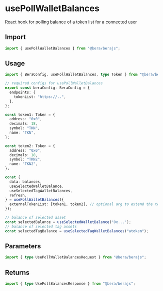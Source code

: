 # usePollWalletBalances

React hook for polling balance of a token list for a connected user

## Import

```ts twoslash
import { usePollWalletBalances } from "@bera/berajs";
```

## Usage

```ts twoslash [example.ts]
import { BeraConfig, usePollWalletBalances, type Token } from "@bera/berajs";

// required configs for usePollWalletBalances
export const beraConfig: BeraConfig = {
  endpoints: {
    tokenList: "https://..",
  },
};

const token1: Token = {
  address: "0x0",
  decimals: 18,
  symbol: "TKN",
  name: "TKN",
};

const token2: Token = {
  address: "0x0",
  decimals: 18,
  symbol: "TKN2",
  name: "TKN2",
};

const {
  data: balances,
  useSelectedWalletBalance,
  useSelectedTagWalletBalances,
  refresh,
} = usePollWalletBalances({
  externalTokenList: [token1, token2], // optional arg to extend the token list
});

// balance of selected asset
const selectedBalance = useSelectedWalletBalance("0x...");
// balance of selected tag assets
const selectedTagBalance = useSelectedTagWalletBalances("atoken");
```

## Parameters

```ts twoslash
import { type UsePollWalletBalancesRequest } from "@bera/berajs";
```

## Returns

```ts twoslash
import { type UsePollBalancesResponse } from "@bera/berajs";
```
